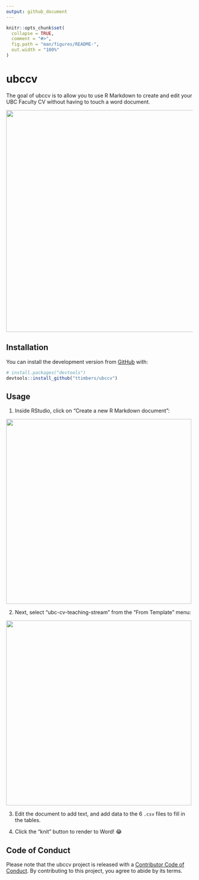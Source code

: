 ```yaml
---
output: github_document
---
```


<!-- README.md is generated from README.Rmd. Please edit that file -->

```r
knitr::opts_chunk$set(
  collapse = TRUE,
  comment = "#>",
  fig.path = "man/figures/README-",
  out.width = "100%"
)
```

# ubccv

<!-- badges: start -->
<!-- badges: end -->

The goal of ubccv is to allow you to use R Markdown to create and edit your UBC Faculty CV without having to touch a word document.

<img src="man/figures/ubccv.png" width=600>

## Installation

You can install the development version from [GitHub](https://github.com/) with:

``` r
# install.packages("devtools")
devtools::install_github("ttimbers/ubccv")
```
## Usage

1. Inside RStudio, click on "Create a new R Markdown document":

<img src="man/figures/create_rmd.png" width=500>

2. Next, select "ubc-cv-teaching-stream" from the "From Template" menu:

<img src="man/figures/template.png" width=500>

3. Edit the document to add text, and add data to the 6 `.csv` files to fill in the tables. 

4. Click the "knit" button to render to Word! 😂

## Code of Conduct
  
  Please note that the ubccv project is released with a [Contributor Code of Conduct](https://contributor-covenant.org/version/2/0/CODE_OF_CONDUCT.html). By contributing to this project, you agree to abide by its terms.
